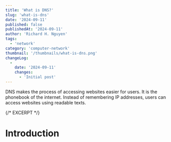 ```yaml
---
title: 'What is DNS?'
slug: 'what-is-dns'
date: '2024-09-11'
published: false
publishedAt: '2024-09-11'
author: 'Richard H. Nguyen'
tags:
  - 'network'
category: 'computer-network'
thumbnail: '/thumbnails/what-is-dns.png'
changeLog:
  -
    date: '2024-09-11'
    changes:
      - 'Initial post'
---
```


DNS makes the process of accessing websites easier for users. It is the phonebook of the internet. Instead of remembering IP addresses, users can access websites using readable texts.

{/* EXCERPT */}

# Introduction
